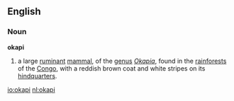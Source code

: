 ==English==
===Noun===
{{wikipedia}}
'''okapi'''
# a large [[ruminant]] [[mammal]], of the [[genus]] ''[[Okapia]]'', found in the [[rainforest]]s of the [[Congo]], with a reddish brown coat and white stripes on its [[hindquarters]].

[[io:okapi]]
[[nl:okapi]]